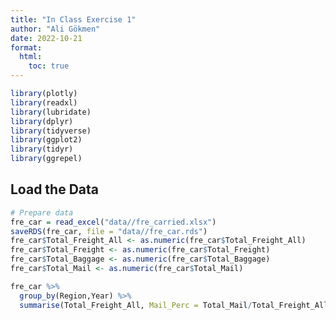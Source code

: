 ```yaml
---
title: "In Class Exercise 1"
author: "Ali Gökmen"
date: 2022-10-21
format: 
  html:
    toc: true
---
```



```r
library(plotly)
library(readxl)
library(lubridate)
library(dplyr)
library(tidyverse)
library(ggplot2)
library(tidyr)
library(ggrepel)
```

## Load the Data
```r
# Prepare data
fre_car = read_excel("data//fre_carried.xlsx")
saveRDS(fre_car, file = "data//fre_car.rds")
fre_car$Total_Freight_All <- as.numeric(fre_car$Total_Freight_All)
fre_car$Total_Freight <- as.numeric(fre_car$Total_Freight)
fre_car$Total_Baggage <- as.numeric(fre_car$Total_Baggage)
fre_car$Total_Mail <- as.numeric(fre_car$Total_Mail)
```

```r
fre_car %>%
  group_by(Region,Year) %>%
  summarise(Total_Freight_All, Mail_Perc = Total_Mail/Total_Freight_All)

```




